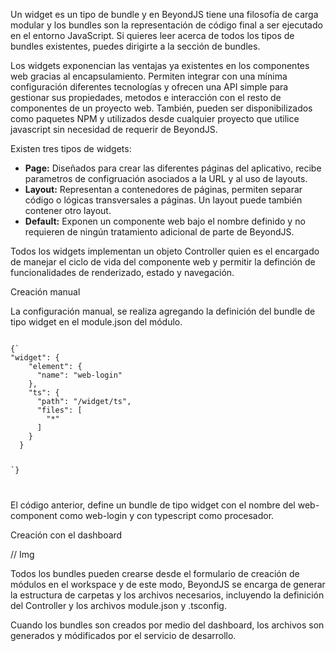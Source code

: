 
<Title>Creación de widgets</Title>

Un widget es un tipo de bundle y en BeyondJS tiene una filosofía de carga modular y los bundles son la representación de código final a ser ejecutado en el entorno JavaScript. Si quieres leer acerca de todos los tipos de bundles existentes, puedes dirigirte a <Link to="/docs/bundle">la sección de bundles.</Link>

Los widgets exponencian las ventajas ya existentes en los componentes web gracias al encapsulamiento. Permiten integrar con una mínima configuración diferentes tecnologías y ofrecen una API simple para gestionar sus propiedades, metodos e interacción con el resto de componentes de un proyecto web. También, pueden ser disponibilizados como paquetes NPM y utilizados desde cualquier proyecto que utilice javascript sin necesidad de requerir de BeyondJS.

Existen tres tipos de widgets:

-   **Page:** Diseñados para crear las diferentes páginas del aplicativo, recibe parametros de configruación asociados a la URL y al uso de layouts.
-   **Layout:** Representan a contenedores de páginas, permiten separar código o lógicas transversales a páginas. Un layout puede también contener otro layout.
-   **Default:** Exponen un componente web bajo el nombre definido y no requieren de ningún tratamiento adicional de parte de BeyondJS.

Todos los widgets implementan un objeto Controller quien es el encargado de manejar el ciclo de vida del componente web y permitir la definción de funcionalidades <Link to="/docs/widgets/docs/rendering">de renderizado</Link>, estado y navegación.

<SubTitle>Creación manual</SubTitle>

La configuración manual, se realiza agregando la definición del bundle de tipo widget en el <Link to="/module/config">module.json</Link> del módulo.

<Code>
{`
"widget": {
    "element": {
      "name": "web-login"
    },
    "ts": {
      "path": "/widget/ts",
      "files": [
        "*"
      ]
    }
  }

`}

</Code>

El código anterior, define un bundle de tipo widget con el nombre del web-component como web-login y con typescript como procesador.

<SubTitle>Creación con el dashboard</SubTitle>

// Img

Todos los bundles pueden crearse desde el formulario de creación de módulos en el <Link to="/docs/dashboard">workspace</Link> y de este modo, BeyondJS se encarga de generar la estructura de carpetas y los archivos necesarios, incluyendo la definición del Controller y los archivos module.json y .tsconfig.

Cuando los bundles son creados por medio del dashboard, los archivos son generados y módificados por el servicio de desarrollo.
